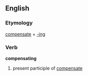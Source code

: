 == English ==
=== Etymology ===
[[compensate]] + [[-ing]]
=== Verb ===
'''compensating'''
# present participle of [[compensate]]